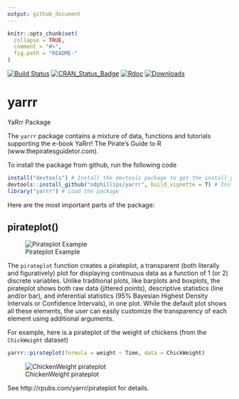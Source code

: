 ```yaml
---
output: github_document
---
```


<!-- README.md is generated from README.Rmd. Please edit that file -->

```r
knitr::opts_chunk$set(
  collapse = TRUE,
  comment = "#>",
  fig.path = "README-"
)
```

[![Build Status](https://travis-ci.org/ndphillips/yarrr.svg?branch=master)](https://travis-ci.org/ndphillips/yarrr)
[![CRAN_Status_Badge](http://www.r-pkg.org/badges/version/yarrr)](http://cran.r-project.org/package=yarr)
[![Rdoc](http://www.rdocumentation.org/badges/version/yarrr)](http://www.rdocumentation.org/packages/yarrr)
[![Downloads](http://cranlogs.r-pkg.org/badges/oddsratio?color=brightgreen)](http://www.r-pkg.org/pkg/oddsratio)

# yarrr
YaRrr Package

The `yarrr` package contains a mixture of data, functions and tutorials supporting the e-book YaRrr! The Pirate's Guide to R (www.thepiratesguidetor.com). 

To install the package from github, run the following code

```R
install("devtools") # Install the devtools package to get the install_github function
devtools::install_github("ndphillips/yarrr", build_vignette = T) # Install the yarrr package
library("yarrr") # Load the package
```


Here are the most important parts of the package:

## pirateplot()

![Pirateplot Example](http://nathanieldphillips.com/wp-content/uploads/2016/08/ppExample.png)

The `pirateplot` function creates a pirateplot, a transparent (both literally and figuratively) plot for displaying continuous data as a function of 1 (or 2) discrete variables. Unlike traditional plots, like barplots and boxplots, the pirateplot shows both raw data (jittered points), descriptive statistics (line and/or bar), and inferential statistics (95% Bayesian Highest Density Intervals or Confidence Intervals), in one plot. While the default plot shows all these elements, the user can easily customize the transparency of each element using additional arguments. 

For example, here is a pirateplot of the weight of chickens (from the `ChickWeight` dataset)

```R
yarrr::pirateplot(formula = weight ~ Time, data = ChickWeight)
```

![ChickenWeight pirateplot](http://nathanieldphillips.com/wp-content/uploads/2016/08/chickenplot.png)

See http://rpubs.com/yarrr/pirateplot for details.
